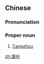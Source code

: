{{also|沧州}}
==Chinese==
{{zh-forms|s=沧州}}

===Pronunciation===
{{zh-pron
|m=Cāngzhōu
|c=cong1 zau1
|cat=pn
}}

===Proper noun===
{{zh-proper noun}}

# [[Cangzhou]]

{{zh-cat|Cities}}

[[zh:滄州]]